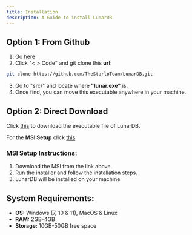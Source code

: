 ```yaml
---
title: Installation
description: A Guide to install LunarDB
---
```


## Option 1: From Github

1. Go [here](https://github.com/TheStarloTeam/lunardb)
2. Click "< > Code" and git clone this **__url__**:

```bash
git clone https://github.com/TheStarloTeam/LunarDB.git
```

3. Go to "src/" and locate where **"lunar.exe"** is.
4. Once find, you can move this executable anywhere in your machine.

## Option 2: Direct Download

Click [this](https://github.com/TheStarloTeam/LunarDB/raw/refs/heads/main/src/lunar.exe) to download the executable file of LunarDB.

For the **MSI Setup** click [this](https://github.com/Kazooki123/LunarDB/blob/main/installer/SetupLunar.msi)

### MSI Setup Instructions:

1. Download the MSI from the link above.
2. Run the installer and follow the installation steps.
3. LunarDB will be installed on your machine.

## System Requirements:

- **OS:** Windows (7, 10 & 11), MacOS & Linux
- **RAM:** 2GB-4GB
- **Storage:** 10GB-50GB free space
